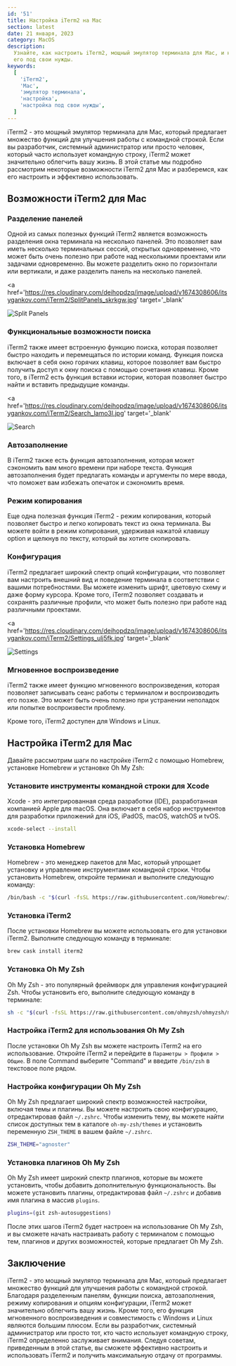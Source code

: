 ```yaml
---
id: '51'
title: Настройка iTerm2 на Mac
section: latest
date: 21 января, 2023
category: MacOS
description:
  Узнайте, как настроить iTerm2, мощный эмулятор терминала для Mac, и настроить
  его под свои нужды.
keywords:
  [
    'iTerm2',
    'Mac',
    'эмулятор терминала',
    'настройка',
    'настройка под свои нужды',
  ]
---
```


iTerm2 - это мощный эмулятор терминала для Mac, который предлагает множество
функций для улучшения работы с командной строкой. Если вы разработчик, системный
администратор или просто человек, который часто использует командную строку,
iTerm2 может значительно облегчить вашу жизнь. В этой статье мы подробно
рассмотрим некоторые возможности iTerm2 для Mac и разберемся, как его настроить
и эффективно использовать.

## Возможности iTerm2 для Mac

### Разделение панелей

Одной из самых полезных функций iTerm2 является возможность разделения окна
терминала на несколько панелей. Это позволяет вам иметь несколько терминальных
сессий, открытых одновременно, что может быть очень полезно при работе над
несколькими проектами или задачами одновременно. Вы можете разделить окно по
горизонтали или вертикали, и даже разделить панель на несколько панелей.

<a
  href='https://res.cloudinary.com/deihopdzq/image/upload/v1674308606/itsygankov.com/iTerm2/SplitPanels_skrkgw.jpg'
  target='_blank'
>
  <img
    src='https://res.cloudinary.com/deihopdzq/image/upload/v1674308606/itsygankov.com/iTerm2/SplitPanels_skrkgw.jpg'
    alt='Split Panels'
  />
</a>

### Функциональные возможности поиска

iTerm2 также имеет встроенную функцию поиска, которая позволяет быстро находить
и перемещаться по истории команд. Функция поиска включает в себя окно горячих
клавиш, которое позволяет вам быстро получить доступ к окну поиска с помощью
сочетания клавиш. Кроме того, в iTerm2 есть функция вставки истории, которая
позволяет быстро найти и вставить предыдущие команды.

<a
  href='https://res.cloudinary.com/deihopdzq/image/upload/v1674308606/itsygankov.com/iTerm2/Search_lamo3l.jpg'
  target='_blank'
>
  <img
    src='https://res.cloudinary.com/deihopdzq/image/upload/v1674308606/itsygankov.com/iTerm2/Search_lamo3l.jpg'
    alt='Search'
  />
</a>

### Автозаполнение

В iTerm2 также есть функция автозаполнения, которая может сэкономить вам много
времени при наборе текста. Функция автозаполнения будет предлагать команды и
аргументы по мере ввода, что поможет вам избежать опечаток и сэкономить время.

### Режим копирования

Еще одна полезная функция iTerm2 - режим копирования, который позволяет быстро и
легко копировать текст из окна терминала. Вы можете войти в режим копирования,
удерживая нажатой клавишу option и щелкнув по тексту, который вы хотите
скопировать.

### Конфигурация

iTerm2 предлагает широкий спектр опций конфигурации, что позволяет вам настроить
внешний вид и поведение терминала в соответствии с вашими потребностями. Вы
можете изменить шрифт, цветовую схему и даже форму курсора. Кроме того, iTerm2
позволяет создавать и сохранять различные профили, что может быть полезно при
работе над различными проектами.

<a
  href='https://res.cloudinary.com/deihopdzq/image/upload/v1674308606/itsygankov.com/iTerm2/Settings_ulj5fk.jpg'
  target='_blank'
>
  <img
    src='https://res.cloudinary.com/deihopdzq/image/upload/v1674308606/itsygankov.com/iTerm2/Settings_ulj5fk.jpg'
    alt='Settings'
  />
</a>

### Мгновенное воспроизведение

iTerm2 также имеет функцию мгновенного воспроизведения, которая позволяет
записывать сеанс работы с терминалом и воспроизводить его позже. Это может быть
очень полезно при устранении неполадок или попытке воспроизвести проблему.

Кроме того, iTerm2 доступен для Windows и Linux.

## Настройка iTerm2 для Mac

Давайте рассмотрим шаги по настройке iTerm2 с помощью Homebrew, установке
Homebrew и установке Oh My Zsh:

### Установите инструменты командной строки для Xcode

Xcode - это интегрированная среда разработки (IDE), разработанная компанией
Apple для macOS. Она включает в себя набор инструментов для разработки
приложений для iOS, iPadOS, macOS, watchOS и tvOS.

```bash
xcode-select --install
```

### Установка Homebrew

Homebrew - это менеджер пакетов для Mac, который упрощает установку и управление
инструментами командной строки. Чтобы установить Homebrew, откройте терминал и
выполните следующую команду:

```bash
/bin/bash -c "$(curl -fsSL https://raw.githubusercontent.com/Homebrew/install/main/install.sh)"
```

### Установка iTerm2

После установки Homebrew вы можете использовать его для установки iTerm2.
Выполните следующую команду в терминале:

```bash
brew cask install iterm2
```

### Установка Oh My Zsh

Oh My Zsh - это популярный фреймворк для управления конфигурацией Zsh. Чтобы
установить его, выполните следующую команду в терминале:

```bash
sh -c "$(curl -fsSL https://raw.githubusercontent.com/ohmyzsh/ohmyzsh/master/tools/install.sh)"
```

### Настройка iTerm2 для использования Oh My Zsh

После установки Oh My Zsh вы можете настроить iTerm2 на его использование.
Откройте iTerm2 и перейдите в `Параметры > Профили > Общие`. В поле Command
выберите "Command" и введите `/bin/zsh` в текстовое поле рядом.

### Настройка конфигурации Oh My Zsh

Oh My Zsh предлагает широкий спектр возможностей настройки, включая темы и
плагины. Вы можете настроить свою конфигурацию, отредактировав файл `~/.zshrc`.
Чтобы изменить тему, вы можете найти список доступных тем в каталоге
`oh-my-zsh/themes` и установить переменную `ZSH_THEME` в вашем файле `~/.zshrc`.

```bash
ZSH_THEME="agnoster"
```

### Установка плагинов Oh My Zsh

Oh My Zsh имеет широкий спектр плагинов, которые вы можете установить, чтобы
добавить дополнительную функциональность. Вы можете установить плагины,
отредактировав файл `~/.zshrc` и добавив имя плагина в массив `plugins`.

```bash
plugins=(git zsh-autosuggestions)
```

После этих шагов iTerm2 будет настроен на использование Oh My Zsh, и вы сможете
начать настраивать работу с терминалом с помощью тем, плагинов и других
возможностей, которые предлагает Oh My Zsh.

## Заключение

iTerm2 - это мощный эмулятор терминала для Mac, который предлагает множество
функций для улучшения работы с командной строкой. Благодаря разделенным панелям,
функции поиска, автозаполнения, режиму копирования и опциям конфигурации, iTerm2
может значительно облегчить вашу жизнь. Кроме того, его функция мгновенного
воспроизведения и совместимость с Windows и Linux являются большим плюсом. Если
вы разработчик, системный администратор или просто тот, кто часто использует
командную строку, iTerm2 определенно заслуживает внимания. Следуя советам,
приведенным в этой статье, вы сможете эффективно настроить и использовать iTerm2
и получить максимальную отдачу от программы.
